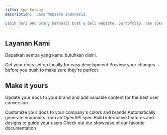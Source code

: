 ```yaml
---
title: App Enivay
description: 'Jasa Website Indonesia.

Lebih dari 90% orang berhasil buat & beli website, portofolio, dan toko online sendiri dengan App.Enivay.'
---
```


## Layanan Kami

Dapatkan semua yang kamu butuhkan disini.

<CardGroup cols={2}>
  <Card
    title="Web Development"
    icon="pen-to-square"
    href="https://res.cloudinary.com/dvnlxmymx/image/upload/v1725426472/cat-1_vaapeg.png"
  >
    Get your docs set up locally for easy development
  </Card>
  <Card
    title="Preview Changes"
    icon="image"
    href="https://mintlify.com/docs/development"
  >
    Preview your changes before you push to make sure they're perfect
  </Card>
</CardGroup>

## Make it yours

Update your docs to your brand and add valuable content for the best user conversion.

<CardGroup cols={2}>
  <Card
    title="Customize Style"
    icon="palette"
    href="https://mintlify.com/docs/settings/global"
  >
    Customize your docs to your company's colors and brands
  </Card>
  <Card
    title="Reference APIs"
    icon="code"
    href="https://mintlify.com/docs/api-playground/openapi"
  >
    Automatically generate endpoints from an OpenAPI spec
  </Card>
  <Card
    title="Add Components"
    icon="screwdriver-wrench"
    href="https://mintlify.com/docs/components/accordion"
  >
    Build interactive features and designs to guide your users
  </Card>
  <Card
    title="Get Inspiration"
    icon="stars"
    href="https://mintlify.com/customers"
  >
    Check out our showcase of our favorite documentation
  </Card>
</CardGroup>
